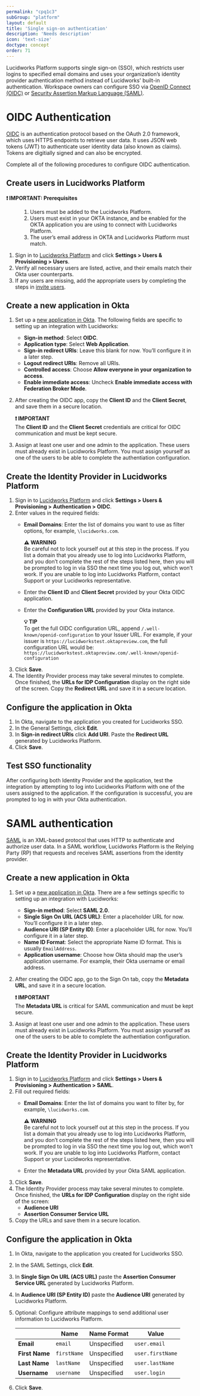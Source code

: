 ```yaml
---
permalink: "cpq1c3"
subGroup: "platform"
layout: default
title: 'Single sign-on authentication'
description: 'Needs description'
icon: 'text-size'
doctype: concept
order: 71
---
```


Lucidworks Platform supports single sign-on (SSO), which restricts user logins to specified email domains and uses your organization’s identity provider authentication method instead of Lucidworks' built-in authentication. 
Workspace owners can configure SSO via [OpenID Connect (OIDC)](#oidc-authentication) or [Security Assertion Markup Language (SAML)](#saml-authentication).

# OIDC Authentication

[OIDC](https://openid.net/developers/how-connect-works/) is an authentication protocol based on the OAuth 2.0 framework, which uses HTTPS endpoints to retrieve user data. It uses JSON web tokens (JWT) to authenticate user identity data (also known as claims). 
Tokens are digitially signed and can also be encrypted.

Complete all of the following procedures to configure OIDC authentication.

## Create users in Lucidworks Platform

<dl><dt><strong>❗ IMPORTANT: Prerequisites</strong></dt><dd>

1. Users must be added to the Lucidworks Platform.
2. Users must exist in your OKTA instance, and be enabled for the OKTA application you are using to connect with Lucidworks Platform.
3. The user’s email address in OKTA and Lucidworks Platform must match.
</dd></dl>

1. Sign in to [Lucidworks Platform](https://platform.lucidworks.com) and click **Settings > Users & Provisioning > Users**.
2. Verify all necessary users are listed, active, and their emails match their Okta user counterparts.
3. If any users are missing, add the appropriate users by completing the steps in [invite users](/lw-platform/platform/00j8nx/users-and-provisioning#invite-users).

## Create a new application in Okta

1. Set up a [new application in Okta](https://help.okta.com/en-us/content/topics/apps/apps_app_integration_wizard_oidc.htm). The following fields are specific to setting up an integration with Lucidworks:
   * **Sign-in method**: Select **OIDC**.
   * **Application type**: Select **Web Application**.
   * **Sign-in redirect URIs**: Leave this blank for now. You’ll configure it in a later step.
   * **Logout redirect URIs**: Remove all URIs.
   * **Controlled access**: Choose **Allow everyone in your organization to access**.
   * **Enable immediate access**: Uncheck **Enable immediate access with Federation Broker Mode**.
2. After creating the OIDC app, copy the **Client ID** and the **Client Secret**, and save them in a secure location.

   **❗ IMPORTANT**\
   The **Client ID** and the **Client Secret** credentials are critical for OIDC communication and must be kept secure.
3. Assign at least one user and one admin to the application. These users must already exist in Lucidworks Platform. You must assign yourself as one of the users to be able to complete the authentiation configuration. 

## Create the Identity Provider in Lucidworks Platform

1. Sign in to [Lucidworks Platform](https://platform.lucidworks.com) and click **Settings > Users & Provisioning > Authentication > OIDC**.
2. Enter values in the required fields:
   * **Email Domains**: Enter the list of domains you want to use as filter options, for example, `\lucidworks.com`. 

     **⚠️ WARNING**\
     Be careful not to lock yourself out at this step in the process. If you list a domain that you already use to log into Lucidworks Platform, and you don’t complete the rest of the steps listed here, then you will be prompted to log in via SSO the next time you log out, which won’t work. If you are unable to log into Lucidworks Platform, contact Support or your Lucidworks representative. 
   * Enter the **Client ID** and **Client Secret** provided by your Okta OIDC application.
   * Enter the **Configuration URL** provided by your Okta instance.

     **💡 TIP**\
     To get the full OIDC configuration URL, append `/.well-known/openid-configuration` to your Issuer URL. For example, if your issuer is `https://lucidworkstest.oktapreview.com`, the full configuration URL would be: `https://lucidworkstest.oktapreview.com/.well-known/openid-configuration`
3. Click **Save**. 
4. The Identity Provider process may take several minutes to complete. Once finished, the **URLs for IDP Configuration** display on the right side of the screen. Copy the **Redirect URL** and save it in a secure location.

## Configure the application in Okta

1. In Okta, navigate to the application you created for Lucidworks SSO.
2. In the General Settings, click **Edit**.
3. In **Sign-in redirect URIs** click **Add URI**. Paste the **Redirect URL** generated by Lucidworks Platform. 
4. Click **Save**. 

## Test SSO functionality

After configuring both Identity Provider and the application, test the integration by attempting to log into Lucidworks Platform with one of the users assigned to the application. If the configuration is successful, you are prompted to log in with your Okta authentication.

# SAML authentication

[SAML](https://en.wikipedia.org/wiki/Security_Assertion_Markup_Language) is an XML-based protocol that uses HTTP to authenticate and authorize user data. In a SAML workflow, Lucidworks Platform is the Relying Party (RP) that requests and receives SAML assertions from the identity provider.

## Create a new application in Okta

1. Set up a [new application in Okta](https://help.okta.com/en-us/content/topics/apps/apps_app_integration_wizard_saml.htm). There are a few settings specific to setting up an integration with Lucidworks:
   * **Sign-in method**: Select **SAML 2.0**.
   * **Single Sign On URL (ACS URL)**: Enter a placeholder URL for now. You’ll configure it in a later step.
   * **Audience URI (SP Entity ID)**: Enter a placeholder URL for now. You’ll configure it in a later step.
   * **Name ID Format**: Select the appropriate Name ID format. This is usually `EmailAddress`.
   * **Application username**: Choose how Okta should map the user’s application username. For example, their Okta username or email address.
2. After creating the OIDC app, go to the Sign On tab, copy the **Metadata URL**, and save it in a secure location.

   **❗ IMPORTANT**\
   The **Metadata URL** is critical for SAML communication and must be kept secure.
3. Assign at least one user and one admin to the application. These users must already exist in Lucidworks Platform. You must assign yourself as one of the users to be able to complete the authentiation configuration.

## Create the Identity Provider in Lucidworks Platform

1. Sign in to [Lucidworks Platform](https://platform.lucidworks.com) and click **Settings > Users & Provisioning > Authentication > SAML**.
2. Fill out required fields:
   * **Email Domains**: Enter the list of domains you want to filter by, for example, `\lucidworks.com`. 

     **⚠️ WARNING**\
     Be careful not to lock yourself out at this step in the process. If you list a domain that you already use to log into Lucidworks Platform, and you don’t complete the rest of the steps listed here, then you will be prompted to log in via SSO the next time you log out, which won’t work. If you are unable to log into Lucidworks Platform, contact Support or your Lucidworks representative. 
   * Enter the **Metadata URL** provided by your Okta SAML application.
3. Click **Save**.
4. The Identity Provider process may take several minutes to complete. Once finished, the **URLs for IDP Configuration** display on the right side of the screen:
   * **Audience URI**
   * **Assertion Consumer Service URL**
5. Copy the URLs and save them in a secure location.

## Configure the application in Okta

1. In Okta, navigate to the application you created for Lucidworks SSO.
2. In the SAML Settings, click **Edit**.
3. In **Single Sign On URL (ACS URL)** paste the **Assertion Consumer Service URL** generated by Lucidworks Platform. 
4. In **Audience URI (SP Entity ID)** paste the **Audience URI** generated by Lucidworks Platform. 
5. Optional: Configure attribute mappings to send additional user information to Lucidworks Platform.

   |  | Name | Name Format | Value |
   | --- | --- | --- | --- |
   | **Email**  | `email` | Unspecified | `user.email` |
   | **First Name** | `firstName` | Unspecified | `user.firstName` |
   | **Last Name** | `lastName` | Unspecified | `user.lastName` |
   | **Username** | `username` | Unspecified | `user.login` |
6. Click **Save**.
